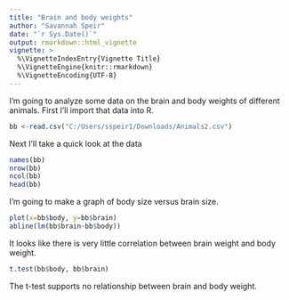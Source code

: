 ```yaml
---
title: "Brain and body weights"
author: "Savannah Speir"
date: "`r Sys.Date()`"
output: rmarkdown::html_vignette
vignette: >
  %\VignetteIndexEntry{Vignette Title}
  %\VignetteEngine{knitr::rmarkdown}
  %\VignetteEncoding{UTF-8}
---
```


I'm going to analyze some data on the brain and body weights of different animals. First I'll import that data into R.

```r
bb <-read.csv("C:/Users/sspeir1/Downloads/Animals2.csv")
```

Next I'll take a quick look at the data

```r
names(bb)
nrow(bb)
ncol(bb)
head(bb)
```

I'm going to make a graph of body size versus brain size.

```r
plot(x=bb$body, y=bb$brain)
abline(lm(bb$brain~bb$body))
```

It looks like there is very little correlation between brain weight and body weight.

```r
t.test(bb$body, bb$brain)
```

The t-test supports no relationship between brain and body weight.